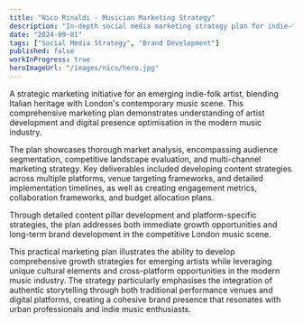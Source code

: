 ```yaml
---
title: "Nico Rinaldi - Musician Marketing Strategy"
description: "In-depth social media marketing strategy plan for indie-folk musician Nico Rinaldi"
date: "2024-09-01"
tags: ["Social Media Strategy", "Brand Development"]
published: false
workInProgress: true
heroImageUrl: "/images/nico/hero.jpg"
---
```


A strategic marketing initiative for an emerging indie-folk artist, blending Italian heritage with London's contemporary music scene. This comprehensive marketing plan demonstrates understanding of artist development and digital presence optimisation in the modern music industry.

The plan showcases thorough market analysis, encompassing audience segmentation, competitive landscape evaluation, and multi-channel marketing strategy. Key deliverables included developing content strategies across multiple platforms, venue targeting frameworks, and detailed implementation timelines, as well as creating engagement metrics, collaboration frameworks, and budget allocation plans.

Through detailed content pillar development and platform-specific strategies, the plan addresses both immediate growth opportunities and long-term brand development in the competitive London music scene. 

This practical marketing plan illustrates the ability to develop comprehensive growth strategies for emerging artists while leveraging unique cultural elements and cross-platform opportunities in the modern music industry. The strategy particularly emphasises the integration of authentic storytelling through both traditional performance venues and digital platforms, creating a cohesive brand presence that resonates with urban professionals and indie music enthusiasts.